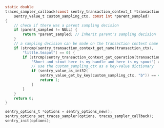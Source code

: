 ```c
static double
traces_sampler_callback(const sentry_transaction_context_t *transaction_ctx,
    sentry_value_t custom_sampling_ctx, const int *parent_sampled)
{
    // check if there was a parent sampling decision
    if (parent_sampled != NULL) {
        return *parent_sampled; // Inherit parent's sampling decision
    }
    // a sampling decision can be made on the transaction context name and operation
    if (strcmp(sentry_transaction_context_get_name(transaction_ctx),
        "little.teapot") == 0) {
        if (strcmp(sentry_transaction_context_get_operation(transaction_ctx),
            "Short and stout here is my handle and here is my spout") == 0) {
            // use the custom_sampling_ctx as a key-value dictionary
            if (sentry_value_as_int32(
                sentry_value_get_by_key(custom_sampling_ctx, "b")) == 42) {
                return 1;
            }
        }
    }
    return 0;
}

sentry_options_t *options = sentry_options_new();
sentry_options_set_traces_sampler(options, traces_sampler_callback);
sentry_init(options);
```

